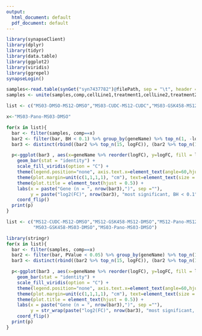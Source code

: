 ```yaml
---
output:
  html_document: default
  pdf_document: default
---
```

```r
library(synapseClient)
library(dplyr)
library(tidyr)
library(data.table)
library(ggplot2)
library(viridis)
library(ggrepel)
synapseLogin()

samples<-read.table(synGet("syn7437782")@filePath, sep = "\t", header = TRUE) %>% filter(!is.na(geneName))
samples <- unite(samples,comp,cellLine1,treatment1,cellLine2,treatment2, sep = "-")

```


```r
list <- c("MS03-DMSO-MS12-DMSO","MS03-CUDC-MS12-CUDC","MS03-GSK458-MS12-GSK458","MS03-Pano-MS12-Pano")  

x<-"MS03-Pano-MS03-DMSO"

for(x in list){
  bar <- filter(samples, comp==x)
  bar2 <- filter(bar, BH < 0.1) %>% group_by(geneName) %>% top_n(1, -logFC) %>% ungroup()
  bar3 <- distinct(rbind((bar2 %>% top_n(15, logFC)), (bar2 %>% top_n(15, -logFC))))

  p<-ggplot(bar3 , aes(x=geneName %>% reorder(logFC), y=logFC, fill = logFC)) +
    geom_bar(stat = "identity") +
    scale_fill_viridis(option = "C") +
    theme(legend.position="none", axis.text.x=element_text(angle=60,hjust=1)) +
    theme(plot.margin=unit(c(1,1,1,1), "cm"), text=element_text(size = 13)) +
    theme(plot.title = element_text(hjust = 0.5)) +
    labs(x = paste("Gene (n = ", nrow(bar3),")", sep =""), 
         y = paste("log2(FC)", nrow(bar3), "most significant, BH < 0.1"), title = x) +
    coord_flip()
  print(p)
}

```

```r
list <- c("MS12-CUDC-MS12-DMSO","MS12-GSK458-MS12-DMSO","MS12-Pano-MS12-DMSO","MS03-CUDC-MS03-DMSO",
          "MS03-GSK458-MS03-DMSO","MS03-Pano-MS03-DMSO")  

library(stringr)
for(x in list){
  bar <- filter(samples, comp==x)
  bar2 <- filter(bar, PValue < 0.05) %>% group_by(geneName) %>% top_n(1, -logFC) %>% ungroup()
  bar3 <- distinct(rbind((bar2 %>% top_n(15, logFC)), (bar2 %>% top_n(15, -logFC))))

  p<-ggplot(bar3 , aes(x=geneName %>% reorder(logFC), y=logFC, fill = logFC)) +
    geom_bar(stat = "identity") +
    scale_fill_viridis(option = "C") +
    theme(legend.position="none", axis.text.x=element_text(angle=60,hjust=1)) +
    theme(plot.margin=unit(c(1,1,1,1), "cm"), text=element_text(size = 13)) +
    theme(plot.title = element_text(hjust = 0.5)) +
    labs(x = paste("Gene (n = ", nrow(bar3),")", sep =""), 
         y = str_wrap(paste("log2(FC)", nrow(bar3), "most significant, NON-adj pval < 0.05")), title = x) +
    coord_flip()
  print(p)
}

```

